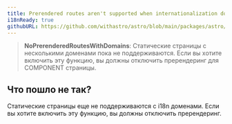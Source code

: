 ```yaml
---
title: Prerendered routes aren't supported when internationalization domains are enabled.
i18nReady: true
githubURL: https://github.com/withastro/astro/blob/main/packages/astro/src/core/errors/errors-data.ts
---
```


> **NoPrerenderedRoutesWithDomains**: Статические страницы с несколькими доменами пока не поддерживаются. Если вы хотите включить эту функцию, вы должны отключить пререндеринг для COMPONENT страницы.

## Что пошло не так?

Статические страницы еще не поддерживаются с i18n доменами. Если вы хотите включить эту функцию, вы должны отключить пререндеринг.
